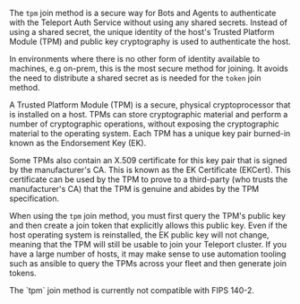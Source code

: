 The `tpm` join method is a secure way for Bots and Agents to authenticate with
the Teleport Auth Service without using any shared secrets. Instead of using a
shared secret, the unique identity of the host's Trusted Platform Module (TPM)
and public key cryptography is used to authenticate the host.

In environments where there is no other form of identity available to machines,
e.g on-prem, this is the most secure method for joining. It avoids the need to
distribute a shared secret as is needed for the `token` join method.

A Trusted Platform Module (TPM) is a secure, physical cryptoprocessor that is
installed on a host. TPMs can store cryptographic material and perform a number
of cryptographic operations, without exposing the cryptographic material to the
operating system. Each TPM has a unique key pair burned-in known as the
Endorsement Key (EK).

Some TPMs also contain an X.509 certificate for this key pair that is signed by
the manufacturer's CA. This is known as the EK Certificate (EKCert). This
certificate can be used by the TPM to prove to a third-party (who trusts the
manufacturer's CA) that the TPM is genuine and abides by the TPM specification.

When using the `tpm` join method, you must first query the TPM's public key and
then create a join token that explicitly allows this public key. Even if the
host operating system is reinstalled, the EK public key will not change, meaning
that the TPM will still be usable to join your Teleport cluster. If you have a
large number of hosts, it may make sense to use automation tooling such as
ansible to query the TPMs across your fleet and then generate join tokens.

<Admonition type="warning">
The `tpm` join method is currently not compatible with FIPS 140-2.
</Admonition>

